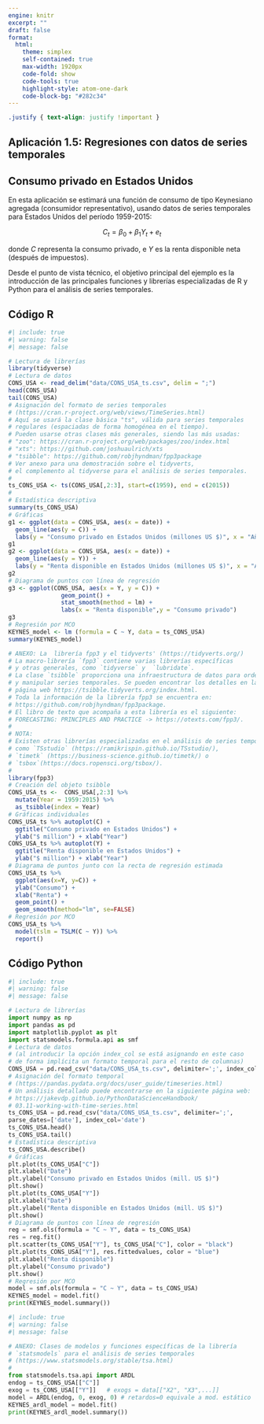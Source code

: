 ```yaml
---
engine: knitr
excerpt: ""
draft: false
format: 
  html:
    theme: simplex
    self-contained: true
    max-width: 1920px
    code-fold: show
    code-tools: true
    highlight-style: atom-one-dark
    code-block-bg: "#282c34"
---
```



```css
.justify { text-align: justify !important }
```

::: justify
# Aplicación 1.5: Regresiones con datos de series temporales  {.unnumbered}

## Consumo privado en Estados Unidos {.unnumbered}

En esta aplicación se estimará una función de consumo de tipo Keynesiano agregada (consumidor representativo), usando datos de series temporales para Estados Unidos del período 1959-2015:

$$C_{t} = \beta_0 + \beta_1  Y_{t} + e_{t}$$

donde $C$ representa la consumo privado, e $Y$ es la renta disponible neta (después de impuestos).

Desde el punto de vista técnico, el objetivo principal del ejemplo es la introducción de las principales funciones y librerías especializadas de R y Python para el análisis de series temporales.
:::

## Código R {.unnumbered}

```r
#| include: true
#| warning: false
#| message: false

# Lectura de librerías
library(tidyverse)
# Lectura de datos
CONS_USA <- read_delim("data/CONS_USA_ts.csv", delim = ";")
head(CONS_USA)
tail(CONS_USA)
# Asignación del formato de series temporales
# (https://cran.r-project.org/web/views/TimeSeries.html)
# Aquí se usará la clase básica "ts", válida para series temporales 
# regulares (espaciadas de forma homogénea en el tiempo).
# Pueden usarse otras clases más generales, siendo las más usadas:
# "zoo": https://cran.r-project.org/web/packages/zoo/index.html 
# "xts": https://github.com/joshuaulrich/xts
# "tsibble": https://github.com/robjhyndman/fpp3package
# Ver anexo para una demostración sobre el tidyverts, 
# el complemento al tidyverse para el análisis de series temporales.
#
ts_CONS_USA <- ts(CONS_USA[,2:3], start=c(1959), end = c(2015))
#
# Estadística descriptiva
summary(ts_CONS_USA)
# Gráficas
g1 <- ggplot(data = CONS_USA, aes(x = date)) +
  geom_line(aes(y = C)) +
  labs(y = "Consumo privado en Estados Unidos (millones US $)", x = "Año")
g1
g2 <- ggplot(data = CONS_USA, aes(x = date)) +
  geom_line(aes(y = Y)) +
  labs(y = "Renta disponible en Estados Unidos (millones US $)", x = "Año")
g2
# Diagrama de puntos con línea de regresión
g3 <- ggplot(CONS_USA, aes(x = Y, y = C)) + 
               geom_point() +  
               stat_smooth(method = lm) +  
               labs(x = "Renta disponible",y = "Consumo privado")
g3
# Regresión por MCO
KEYNES_model <- lm (formula = C ~ Y, data = ts_CONS_USA)
summary(KEYNES_model)
```

```r
# ANEXO: La  librería fpp3 y el tidyverts' (https://tidyverts.org/)
# La macro-librería `fpp3` contiene varias librerías específicas
# y otras generales, como `tidyverse` y  `lubridate`.
# La clase `tsibble` proporciona una infraestructura de datos para ordenar
# y manipular series temporales. Se pueden encontrar los detalles en la
# página web https://tsibble.tidyverts.org/index.html.
# Toda la información de la librería fpp3 se encuentra en:
# https://github.com/robjhyndman/fpp3package. 
# El libro de texto que acompaña a esta librería es el siguiente:
# FORECASTING: PRINCIPLES AND PRACTICE -> https://otexts.com/fpp3/.
#
# NOTA:
# Existen otras librerías especializadas en el análisis de series temporales, 
# como `TSstudio` (https://ramikrispin.github.io/TSstudio/),
# `timetk` (https://business-science.github.io/timetk/) o 
# `tsbox`(https://docs.ropensci.org/tsbox/).
#
library(fpp3) 
# Creación del objeto tsibble
CONS_USA_ts <-  CONS_USA[,2:3] %>%
  mutate(Year = 1959:2015) %>%
  as_tsibble(index = Year)
# Gráficas individuales
CONS_USA_ts %>% autoplot(C) +
  ggtitle("Consumo privado en Estados Unidos") +
  ylab("$ million") + xlab("Year")
CONS_USA_ts %>% autoplot(Y) +
  ggtitle("Renta disponible en Estados Unidos") +
  ylab("$ million") + xlab("Year")
# Diagrama de puntos junto con la recta de regresión estimada
CONS_USA_ts %>%
  ggplot(aes(x=Y, y=C)) +
  ylab("Consumo") +
  xlab("Renta") +
  geom_point() +
  geom_smooth(method="lm", se=FALSE)
# Regresión por MCO
CONS_USA_ts %>%
  model(tslm = TSLM(C ~ Y)) %>%
  report()
```

## Código Python {.unnumbered}

```python
#| include: true
#| warning: false
#| message: false

# Lectura de librerías
import numpy as np
import pandas as pd
import matplotlib.pyplot as plt
import statsmodels.formula.api as smf
# Lectura de datos 
# (al introducir la opción index_col se está asignando en este caso
# de forma implícita un formato temporal para el resto de columnas)
CONS_USA = pd.read_csv("data/CONS_USA_ts.csv", delimiter=';', index_col=0)
# Asignación del formato temporal 
# (https://pandas.pydata.org/docs/user_guide/timeseries.html)
# Un análisis detallado puede encontrarse en la siguiente página web:
# https://jakevdp.github.io/PythonDataScienceHandbook/
# 03.11-working-with-time-series.html
ts_CONS_USA = pd.read_csv("data/CONS_USA_ts.csv", delimiter=';', 
parse_dates=['date'], index_col='date')
ts_CONS_USA.head()
ts_CONS_USA.tail()
# Estadística descriptiva
ts_CONS_USA.describe()
# Gráficas
plt.plot(ts_CONS_USA["C"])
plt.xlabel("Date")
plt.ylabel("Consumo privado en Estados Unidos (mill. US $)")
plt.show()
plt.plot(ts_CONS_USA["Y"])
plt.xlabel("Date")
plt.ylabel("Renta disponible en Estados Unidos (mill. US $)")
plt.show()
# Diagrama de puntos con línea de regresión
reg = smf.ols(formula = "C ~ Y", data = ts_CONS_USA)
res = reg.fit()
plt.scatter(ts_CONS_USA["Y"], ts_CONS_USA["C"], color = "black")
plt.plot(ts_CONS_USA["Y"], res.fittedvalues, color = "blue")
plt.xlabel("Renta disponible")
plt.ylabel("Consumo privado")
plt.show()
# Regresión por MCO
model = smf.ols(formula = "C ~ Y", data = ts_CONS_USA)
KEYNES_model = model.fit()
print(KEYNES_model.summary())
```

```python
#| include: true
#| warning: false
#| message: false

# ANEXO: Clases de modelos y funciones específicas de la librería
# `statsmodels` para el análisis de series temporales 
# (https://www.statsmodels.org/stable/tsa.html)
#
from statsmodels.tsa.api import ARDL
endog = ts_CONS_USA[["C"]]
exog = ts_CONS_USA[["Y"]]   # exogs = data[["X2", "X3",...]]
model = ARDL(endog, 0, exog, 0) # retardos=0 equivale a mod. estático
KEYNES_ardl_model = model.fit()
print(KEYNES_ardl_model.summary())
```

